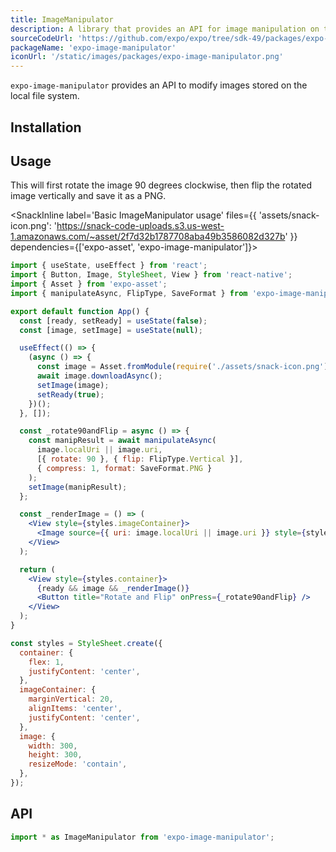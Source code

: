 ```yaml
---
title: ImageManipulator
description: A library that provides an API for image manipulation on the local file system.
sourceCodeUrl: 'https://github.com/expo/expo/tree/sdk-49/packages/expo-image-manipulator'
packageName: 'expo-image-manipulator'
iconUrl: '/static/images/packages/expo-image-manipulator.png'
---
```



`expo-image-manipulator` provides an API to modify images stored on the local file system.

<PlatformsSection android emulator ios simulator web />

## Installation

<APIInstallSection />

## Usage

This will first rotate the image 90 degrees clockwise, then flip the rotated image vertically and save it as a PNG.

<SnackInline
label='Basic ImageManipulator usage'
files={{
    'assets/snack-icon.png': 'https://snack-code-uploads.s3.us-west-1.amazonaws.com/~asset/2f7d32b1787708aba49b3586082d327b'
  }}
dependencies={['expo-asset', 'expo-image-manipulator']}>

```jsx
import { useState, useEffect } from 'react';
import { Button, Image, StyleSheet, View } from 'react-native';
import { Asset } from 'expo-asset';
import { manipulateAsync, FlipType, SaveFormat } from 'expo-image-manipulator';

export default function App() {
  const [ready, setReady] = useState(false);
  const [image, setImage] = useState(null);

  useEffect(() => {
    (async () => {
      const image = Asset.fromModule(require('./assets/snack-icon.png'));
      await image.downloadAsync();
      setImage(image);
      setReady(true);
    })();
  }, []);

  const _rotate90andFlip = async () => {
    const manipResult = await manipulateAsync(
      image.localUri || image.uri,
      [{ rotate: 90 }, { flip: FlipType.Vertical }],
      { compress: 1, format: SaveFormat.PNG }
    );
    setImage(manipResult);
  };

  const _renderImage = () => (
    <View style={styles.imageContainer}>
      <Image source={{ uri: image.localUri || image.uri }} style={styles.image} />
    </View>
  );

  return (
    <View style={styles.container}>
      {ready && image && _renderImage()}
      <Button title="Rotate and Flip" onPress={_rotate90andFlip} />
    </View>
  );
}

const styles = StyleSheet.create({
  container: {
    flex: 1,
    justifyContent: 'center',
  },
  imageContainer: {
    marginVertical: 20,
    alignItems: 'center',
    justifyContent: 'center',
  },
  image: {
    width: 300,
    height: 300,
    resizeMode: 'contain',
  },
});
```

</SnackInline>

## API

```js
import * as ImageManipulator from 'expo-image-manipulator';
```

<APISection packageName="expo-image-manipulator" apiName="ImageManipulator" />

